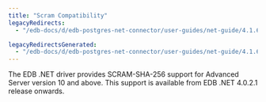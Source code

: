 ```yaml
---
title: "Scram Compatibility"
legacyRedirects:
  - "/edb-docs/d/edb-postgres-net-connector/user-guides/net-guide/4.1.6.1/security_and_encryption.html"

legacyRedirectsGenerated:
  - "/edb-docs/d/edb-postgres-net-connector/user-guides/net-guide/4.1.6.1/scram_compatibility.html"
---
```


<div id="scram_compatibility" class="registered_link"></div>

The EDB .NET driver provides SCRAM-SHA-256 support for Advanced Server version 10 and above. This support is available from EDB .NET 4.0.2.1 release onwards.
